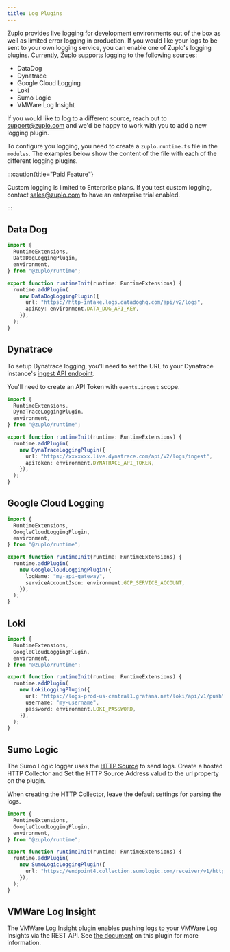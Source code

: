 ```yaml
---
title: Log Plugins
---
```


Zuplo provides live logging for development environments out of the box as well
as limited error logging in production. If you would like your logs to be sent
to your own logging service, you can enable one of Zuplo's logging plugins.
Currently, Zuplo supports logging to the following sources:

- DataDog
- Dynatrace
- Google Cloud Logging
- Loki
- Sumo Logic
- VMWare Log Insight

If you would like to log to a different source, reach out to support@zuplo.com
and we'd be happy to work with you to add a new logging plugin.

To configure you logging, you need to create a `zuplo.runtime.ts` file in the
`modules`. The examples below show the content of the file with each of the
different logging plugins.

:::caution{title="Paid Feature"}

Custom logging is limited to Enterprise plans. If you test custom logging,
contact [sales@zuplo.com](mailto:sales@zuplo.com) to have an enterprise trial
enabled.

:::

## Data Dog

```ts
import {
  RuntimeExtensions,
  DataDogLoggingPlugin,
  environment,
} from "@zuplo/runtime";

export function runtimeInit(runtime: RuntimeExtensions) {
  runtime.addPlugin(
    new DataDogLoggingPlugin({
      url: "https://http-intake.logs.datadoghq.com/api/v2/logs",
      apiKey: environment.DATA_DOG_API_KEY,
    }),
  );
}
```

## Dynatrace

To setup Dynatrace logging, you'll need to set the URL to your Dynatrace
instance's
[ingest API endpoint](https://www.dynatrace.com/support/help/dynatrace-api/environment-api/events-v2/post-event).

You'll need to create an API Token with `events.ingest` scope.

```ts
import {
  RuntimeExtensions,
  DynaTraceLoggingPlugin,
  environment,
} from "@zuplo/runtime";

export function runtimeInit(runtime: RuntimeExtensions) {
  runtime.addPlugin(
    new DynaTraceLoggingPlugin({
      url: "https://xxxxxxx.live.dynatrace.com/api/v2/logs/ingest",
      apiToken: environment.DYNATRACE_API_TOKEN,
    }),
  );
}
```

## Google Cloud Logging

```ts
import {
  RuntimeExtensions,
  GoogleCloudLoggingPlugin,
  environment,
} from "@zuplo/runtime";

export function runtimeInit(runtime: RuntimeExtensions) {
  runtime.addPlugin(
    new GoogleCloudLoggingPlugin({
      logName: "my-api-gateway",
      serviceAccountJson: environment.GCP_SERVICE_ACCOUNT,
    }),
  );
}
```

## Loki

```ts
import {
  RuntimeExtensions,
  GoogleCloudLoggingPlugin,
  environment,
} from "@zuplo/runtime";

export function runtimeInit(runtime: RuntimeExtensions) {
  runtime.addPlugin(
    new LokiLoggingPlugin({
      url: "https://logs-prod-us-central1.grafana.net/loki/api/v1/push",
      username: "my-username",
      password: environment.LOKI_PASSWORD,
    }),
  );
}
```

## Sumo Logic

The Sumo Logic logger uses the
[HTTP Source](https://help.sumologic.com/docs/send-data/hosted-collectors/http-source/logs-metrics/)
to send logs. Create a hosted HTTP Collector and Set the HTTP Source Address
valud to the url property on the plugin.

When creating the HTTP Collector, leave the default settings for parsing the
logs.

```ts
import {
  RuntimeExtensions,
  GoogleCloudLoggingPlugin,
  environment,
} from "@zuplo/runtime";

export function runtimeInit(runtime: RuntimeExtensions) {
  runtime.addPlugin(
    new SumoLogicLoggingPlugin({
      url: "https://endpoint4.collection.sumologic.com/receiver/v1/http/XXXXXX",
    }),
  );
}
```

## VMWare Log Insight

The VMWare Log Insight plugin enables pushing logs to your VMWare Log Insights
via the REST API. See [the document](./log-plugin-vmware-log-insight.md) on this
plugin for more information.
